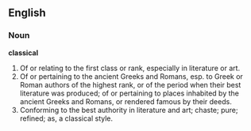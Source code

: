==English==

===Noun===

'''classical'''

#Of or relating to the first class or rank, especially in literature or art.
#Of or pertaining to the ancient Greeks and Romans, esp. to Greek or Roman authors of the highest rank, or of the period when their best literature was produced; of or pertaining to places inhabited by the ancient Greeks and Romans, or rendered famous by their deeds.
#Conforming to the best authority in literature and art; chaste; pure; refined; as, a classical style.